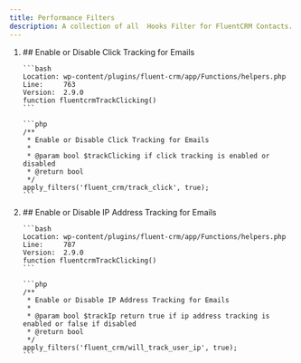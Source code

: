 ```yaml
---
title: Performance Filters
description: A collection of all  Hooks Filter for FluentCRM Contacts.
---
```


<ol>
<li>
    ## Enable or Disable Click Tracking for Emails

    ```bash
    Location: wp-content/plugins/fluent-crm/app/Functions/helpers.php
    Line:     763
    Version:  2.9.0
    function fluentcrmTrackClicking()
    ```

    ```php
    /**
     * Enable or Disable Click Tracking for Emails
     *
     * @param bool $trackClicking if click tracking is enabled or disabled
     * @return bool
     */
    apply_filters('fluent_crm/track_click', true);
    ```
</li>
<li>
    ## Enable or Disable IP Address Tracking for Emails

    ```bash
    Location: wp-content/plugins/fluent-crm/app/Functions/helpers.php
    Line:     787
    Version:  2.9.0
    function fluentcrmTrackClicking()
    ```

    ```php
    /**
     * Enable or Disable IP Address Tracking for Emails
     *
     * @param bool $trackIp return true if ip address tracking is enabled or false if disabled
     * @return bool
     */
    apply_filters('fluent_crm/will_track_user_ip', true);
    ```
</li>
</ol>
